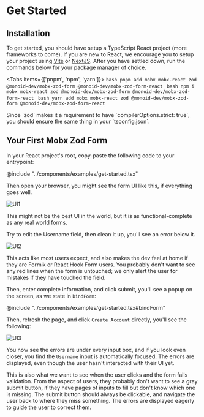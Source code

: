 
# Get Started

## Installation

To get started, you should have setup a TypeScript React project (more frameworks to come). If you are new to React, we encourage you to setup your project using [Vite](https://vitejs.dev/) or [NextJS](https://nextjs.org). After you have settled down, run the commands below for your package manager of choice.

<Tabs items={['pnpm', 'npm', 'yarn']}>
  <Tab>
    ```bash
    pnpm add mobx mobx-react zod @monoid-dev/mobx-zod-form @monoid-dev/mobx-zod-form-react
    ```
  </Tab>
  <Tab>
    ```bash
    npm i mobx mobx-react zod @monoid-dev/mobx-zod-form @monoid-dev/mobx-zod-form-react
    ```
  </Tab>
  <Tab>
    ```bash
    yarn add mobx mobx-react zod @monoid-dev/mobx-zod-form @monoid-dev/mobx-zod-form-react
    ```
  </Tab>
</Tabs>

<Callout>
  Since `zod` makes it a requirement to have `compilerOptions.strict: true`, you should ensure the same thing in your `tsconfig.json`.
</Callout> 

## Your First Mobx Zod Form

In your React project's root, copy-paste the following code to your entrypoint:

@include "../components/examples/get-started.tsx"

Then open your browser, you might see the form UI like this, if everything goes well.

![UI1](../assets/get-start-ui.png)

This might not be the best UI in the world, but it is as functional-complete as any real world forms.

Try to edit the Username field, then clean it up, you'll see an error below it.

![UI2](../assets/get-start-ui-error.png)

This acts like most users expect, and also makes the dev feel at home if they are Formik or React Hook Form users. You probably don't want to see any red lines when the form is untouched; we only alert the user for mistakes if they have touched the field.

Then, enter complete information, and click submit, you'll see a popup on the screen, as we state in `bindForm`:

@include "../components/examples/get-started.tsx#bindForm"

Then, refresh the page, and click `Create Account` directly, you'll see the following:

![UI3](../assets/get-start-touch-all.png)

You now see the errors are under every input box, and if you look even closer, you find the `Username` input is automatically focused. The errors are displayed, even though the user hasn't interacted with their UI yet.

This is also what we want to see when the user clicks and the form fails validation. From the aspect of users, they probably don't want to see a gray submit button, if they have pages of inputs to fill but don't know which one is missing. The submit button should always be clickable, and navigate the user back to where they miss something. The errors are displayed eagerly to guide the user to correct them.
